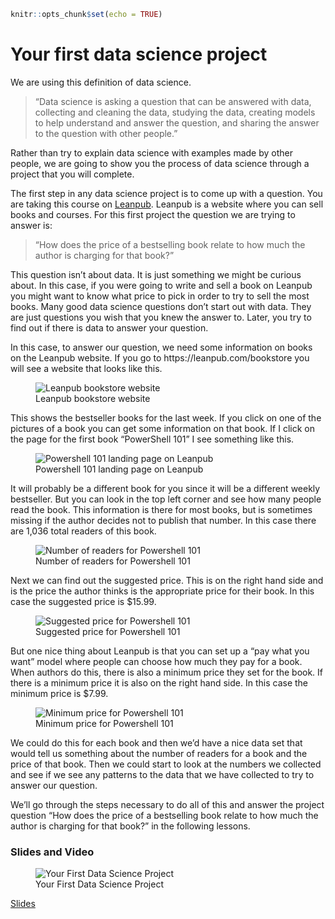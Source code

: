 

```r
knitr::opts_chunk$set(echo = TRUE)
```

# Your first data science project

We are using this definition of data science.

> "Data science is asking a question that can be answered with data, collecting and cleaning the data, studying the data, creating models to help understand and answer the question, and sharing the answer to the question with other people."

Rather than try to explain data science with examples made by other people, we are going to show you the process of data science through a project that you will complete.

The first step in any data science project is to come up with a question. You are taking this course on [Leanpub](https://leanpub.com/). Leanpub is a website where you can sell books and courses. For this first project the question we are trying to answer is:

> "How does the price of a bestselling book relate to how much the author is charging for that book?"

This question isn't about data. It is just something we might be curious about. In this case, if you were going to write and sell a book on Leanpub you might want to know what price to pick in order to try to sell the most books. Many good data science questions don't start out with data. They are just questions you wish that you knew the answer to. Later, you try to find out if there is data to answer your question.


In this case, to answer our question, we need some information on books on the Leanpub website. If you go to https://leanpub.com/bookstore you will see a website that looks like this.


![Leanpub bookstore website](https://docs.google.com/presentation/d/1auByZV5pghzELH-SMKLwxrZtigtXd-PC4Q5SrcT4qlE/export/png?id=1auByZV5pghzELH-SMKLwxrZtigtXd-PC4Q5SrcT4qlE&pageid=g2f6c41048c_0_7)


This shows the bestseller books for the last week. If you click on one of the pictures of a book you can get some information on that book. If I click on the page for the first book "PowerShell 101" I see something like this.


![Powershell 101 landing page on Leanpub](https://docs.google.com/presentation/d/1auByZV5pghzELH-SMKLwxrZtigtXd-PC4Q5SrcT4qlE/export/png?id=1auByZV5pghzELH-SMKLwxrZtigtXd-PC4Q5SrcT4qlE&pageid=g2f6c41048c_0_12)

It will probably be a different book for you since it will be a different weekly bestseller. But you can look in the top left corner and see how many people read the book. This information is there for most books, but is sometimes missing if the author decides not to publish that number. In this case there are 1,036 total readers of this book.


![Number of readers for Powershell 101](https://docs.google.com/presentation/d/1auByZV5pghzELH-SMKLwxrZtigtXd-PC4Q5SrcT4qlE/export/png?id=1auByZV5pghzELH-SMKLwxrZtigtXd-PC4Q5SrcT4qlE&pageid=g2f6c41048c_0_18)


Next we can find out the suggested price. This is on the right hand side and is the price the author thinks is the appropriate price for their book. In this case the suggested price is $15.99.


![Suggested price for Powershell 101](https://docs.google.com/presentation/d/1auByZV5pghzELH-SMKLwxrZtigtXd-PC4Q5SrcT4qlE/export/png?id=1auByZV5pghzELH-SMKLwxrZtigtXd-PC4Q5SrcT4qlE&pageid=g2f6c41048c_0_24)

But one nice thing about Leanpub is that you can set up a "pay what you want" model where people can choose how much they pay for a book. When authors do this, there is also a minimum price they set for the book. If there is a minimum price it is also on the right hand side. In this case the minimum price is $7.99.


![Minimum price for Powershell 101](https://docs.google.com/presentation/d/1auByZV5pghzELH-SMKLwxrZtigtXd-PC4Q5SrcT4qlE/export/png?id=1auByZV5pghzELH-SMKLwxrZtigtXd-PC4Q5SrcT4qlE&pageid=g2f6c41048c_0_148)


We could do this for each book and then we'd have a nice data set that would tell us something about the number of readers for a book and the price of that book. Then we could start to look at the numbers we collected and see if we see any patterns to the data that we have collected to try to answer our question.

We'll go through the steps necessary to do all of this and answer the project question "How does the price of a bestselling book relate to how much the author is charging for that book?" in the following lessons.


### Slides and Video

![Your First Data Science Project](https://youtu.be/bnwV4TdQ9_Q)

[Slides](https://docs.google.com/presentation/d/1auByZV5pghzELH-SMKLwxrZtigtXd-PC4Q5SrcT4qlE/edit?usp=sharing)
